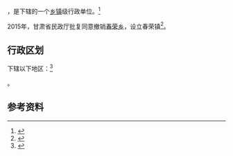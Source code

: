 {{中国乡级行政区|62/10/26/209/000}}

'''{{PAGENAMEBASE}}'''，是{{PRC admin/fullname|62/10/26/209/000|3}}下辖的一个[[乡镇|乡镇]]级行政单位。<ref>{{PRC admin/ref sgc|{{PRC admin/parent|62/10/26/209/000}}}}</ref>

2015年，甘肃省民政厅批复同意撤销[[春荣乡|春荣乡]]，设立春荣镇<ref>{{Cite web |url=http://gansu.gscn.com.cn/system/2016/01/06/011230305.shtml |title=甘肃省民政厅关于庆阳市庆城县桐川乡等12个乡撤乡改镇的批复（甘民复〔2015〕155号） |access-date=2017-09-17 |archive-url=https://web.archive.org/web/20170917171432/http://gansu.gscn.com.cn/system/2016/01/06/011230305.shtml |archive-date=2017-09-17 |dead-url=yes }}</ref>。

== 行政区划 ==

{{PAGENAMEBASE}}下辖以下地区：<ref>{{PRC admin/ref sgc|62/10/26/209/000}}</ref>

{{PRC admin/children|62/10/26/209/000}}。

== 参考资料 ==

{{reflist}}

{{行政区划小作品}}
{{PRC admin/navcat|62/10/26/209/000}}